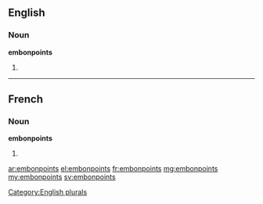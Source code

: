 ==English==

===Noun===
'''embonpoints'''

# {{plural of|embonpoint}}

[[Category:English plurals]]

----

==French==

===Noun===
'''embonpoints''' {{m}}

# {{plural of|embonpoint|lang=fr}}

[[ar:embonpoints]]
[[el:embonpoints]]
[[fr:embonpoints]]
[[mg:embonpoints]]
[[my:embonpoints]]
[[sv:embonpoints]]